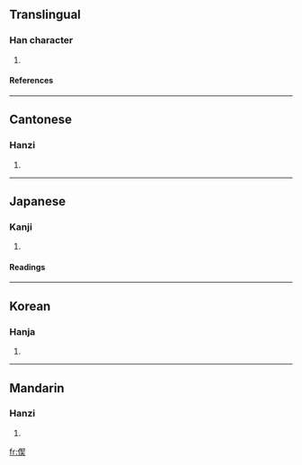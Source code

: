 ==Translingual==
===Han character===
{{Han char|rn=9|rad=人|as=09|sn=11|four=2723<sub>4</sub>|canj=人手竹大 (OQHK)}}
# {{defn|Han}}
====References====
{{Han ref|kx=0111.290|dkj=00893|dj=0238.030|hdz=10186.070|uh=5070|ud=20592|bh=D44C|bd=54348}}
----
==Cantonese==
===Hanzi===
{{yue-hanzi|jyut=|y=sit3}}
# {{defn|Cantonese}}
----
==Japanese==
===Kanji===
{{ja-kanji|grade=|rs=人09}}
# {{defn|Japanese}}
====Readings====
{{ja-readings|on=[[せつ]] (setsu), [[せち]] (sechi)|kun=[[きよい]] (kiyoi)}}
----
==Korean==
===Hanja===
{{ko-hanja|hangeul=설|rv=seol|mr=sŏl}}
# {{defn|Korean}}
----
==Mandarin==
===Hanzi===
{{cmn-hanzi|pin=[[xiè]] ([[xie4]])|wg=hsieh<sup>4</sup>}}
# {{defn|Mandarin}}

[[fr:偰]]